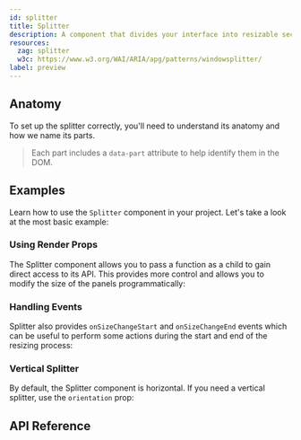 ```yaml
---
id: splitter
title: Splitter
description: A component that divides your interface into resizable sections
resources:
  zag: splitter
  w3c: https://www.w3.org/WAI/ARIA/apg/patterns/windowsplitter/
label: preview
---
```



<ComponentPreview />

## Anatomy

To set up the splitter correctly, you'll need to understand its anatomy and how
we name its parts.

> Each part includes a `data-part` attribute to help identify them in the DOM.

<Anatomy id="splitter" />

## Examples

Learn how to use the `Splitter` component in your project. Let's take a look at
the most basic example:

<Story id="Basic" />

### Using Render Props

The Splitter component allows you to pass a function as a child to gain direct
access to its API. This provides more control and allows you to modify the size
of the panels programmatically:

<Story id="RenderProp" />

### Handling Events

Splitter also provides `onSizeChangeStart` and `onSizeChangeEnd` events which
can be useful to perform some actions during the start and end of the resizing
process:

<Story id="Events" />

### Vertical Splitter

By default, the Splitter component is horizontal. If you need a vertical
splitter, use the `orientation` prop:

<Story id="Vertical" />

## API Reference

<ComponentTypes />
